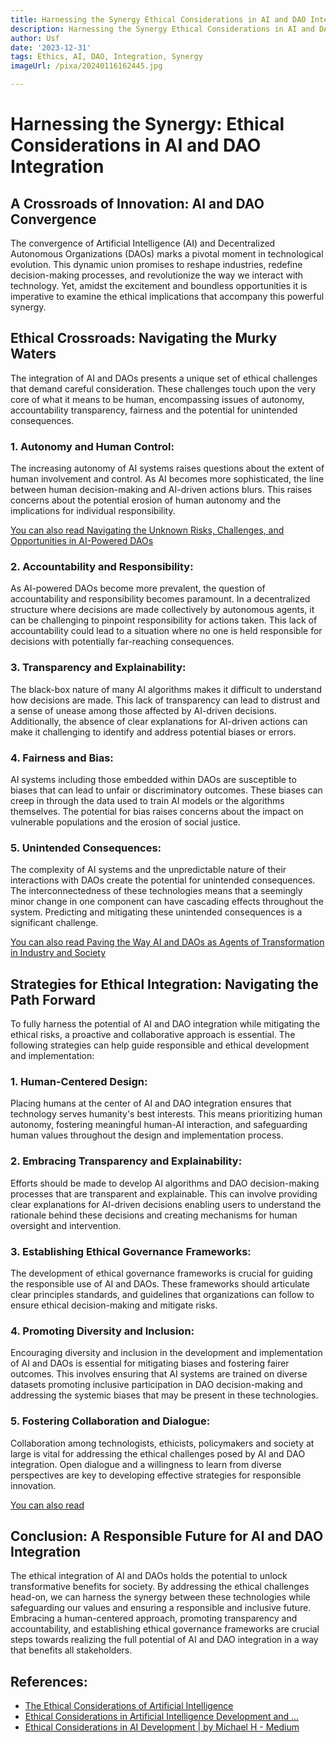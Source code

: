 ```yaml
---
title: Harnessing the Synergy Ethical Considerations in AI and DAO Integration
description: Harnessing the Synergy Ethical Considerations in AI and DAO Integration
author: Usf
date: '2023-12-31'
tags: Ethics, AI, DAO, Integration, Synergy
imageUrl: /pixa/20240116162445.jpg

---
```

# Harnessing the Synergy: Ethical Considerations in AI and DAO Integration

## A Crossroads of  Innovation: AI and DAO Convergence

The convergence of Artificial Intelligence  (AI) and Decentralized Autonomous Organizations  (DAOs) marks a  pivotal  moment in technological evolution. This  dynamic union promises to reshape industries, redefine decision-making processes, and revolutionize the way we interact with technology. Yet, amidst the excitement and boundless opportunities  it is imperative to examine the ethical implications that accompany this powerful  synergy.

## Ethical Crossroads: Navigating the Murky Waters

The integration  of AI and DAOs  presents a unique set of ethical challenges that demand careful consideration. These challenges touch upon the very core of what it means to be human, encompassing issues of  autonomy, accountability transparency, fairness and the potential for unintended consequences.

###  1. Autonomy  and Human Control:

The increasing autonomy  of AI systems raises questions about the extent of human involvement and control. As AI becomes more  sophisticated, the line between human decision-making and AI-driven actions blurs.  This raises concerns about the potential erosion of human autonomy and the implications  for individual responsibility.

[You can also read Navigating the Unknown  Risks, Challenges, and Opportunities in AI-Powered DAOs](Navigating%20the%20Unknown%20Risks%2C%20Challenges%2C%20and%20Opportunities%20in%20AI-Powered%20DAOs)


### 2. Accountability  and Responsibility:

As AI-powered DAOs become more prevalent, the question of accountability  and responsibility becomes paramount. In  a decentralized structure where decisions are made collectively  by autonomous agents, it can be challenging to pinpoint responsibility  for actions taken. This lack of  accountability could lead to a situation where  no  one is held responsible for decisions  with potentially  far-reaching consequences.

### 3. Transparency  and Explainability:

The black-box nature of many AI  algorithms makes it difficult to understand how decisions are made. This lack of transparency can  lead to distrust  and a sense of unease among  those affected by AI-driven decisions. Additionally, the absence of clear explanations for AI-driven actions can make it challenging to identify and address potential biases or errors.

### 4. Fairness and Bias:

AI systems including those embedded within DAOs are susceptible to biases that can lead to unfair or  discriminatory outcomes. These biases can creep in through the data used to train AI models or the algorithms themselves. The  potential for  bias raises concerns  about the  impact on  vulnerable populations  and the erosion of social justice.

### 5. Unintended Consequences:

The complexity of  AI systems and the unpredictable nature of  their  interactions with DAOs create the potential for unintended consequences. The interconnectedness of these technologies means  that a seemingly minor change in one component can have cascading  effects throughout the system. Predicting and mitigating these unintended consequences is a significant challenge.

[You can also read Paving the  Way AI and DAOs as Agents of Transformation in Industry and Society](Paving%20the%20Way%20AI%20and%20DAOs%20as%20Agents%20of%20Transformation%20in%20Industry%20and%20Society)


##  Strategies for Ethical Integration: Navigating the Path Forward

To fully harness the potential  of AI and DAO integration while mitigating the ethical risks, a proactive and collaborative approach  is essential. The following strategies can help guide  responsible and ethical development  and implementation:

### 1. Human-Centered Design:

Placing humans at the  center of AI  and DAO integration ensures that technology serves  humanity's best  interests. This means  prioritizing human  autonomy, fostering meaningful human-AI  interaction, and safeguarding human values throughout the design and implementation process.

### 2. Embracing Transparency and Explainability:

Efforts should be made to develop AI algorithms and DAO decision-making processes that  are transparent and explainable. This can involve providing clear explanations for AI-driven decisions enabling users to understand the rationale behind these decisions and creating mechanisms for human oversight and intervention.

### 3. Establishing Ethical Governance Frameworks:

The development of ethical governance frameworks is crucial for guiding the responsible use of AI and DAOs. These frameworks should articulate  clear principles standards, and guidelines that organizations can follow to ensure ethical decision-making and mitigate risks.

### 4. Promoting Diversity and Inclusion:

Encouraging diversity and inclusion in the development and implementation of AI and DAOs is essential for mitigating biases  and fostering fairer outcomes. This involves ensuring that AI systems are trained on diverse datasets promoting inclusive participation  in DAO decision-making and  addressing the systemic biases  that may be present in these  technologies.

### 5.  Fostering  Collaboration  and Dialogue:

Collaboration among technologists, ethicists, policymakers and society at  large is vital for addressing the  ethical challenges  posed by AI and DAO integration. Open dialogue and  a willingness to learn from diverse perspectives are key  to developing effective strategies for responsible  innovation.

[You can also read ]()


## Conclusion: A Responsible Future for AI and DAO Integration

The ethical integration of  AI and DAOs holds the potential to unlock transformative benefits  for society. By  addressing the ethical challenges head-on, we can harness the synergy between these technologies while safeguarding our values and ensuring a responsible and inclusive future. Embracing a human-centered approach, promoting transparency and accountability, and  establishing ethical governance frameworks are crucial steps towards realizing the full potential of AI and DAO integration in a way that benefits all stakeholders.

## References:
- [The Ethical Considerations of Artificial Intelligence](https://www.captechu.edu/blog/ethical-considerations-of-artificial-intelligence)
- [Ethical Considerations in Artificial Intelligence Development and ...](https://www.linkedin.com/pulse/ethical-considerations-artificial-intelligence)
- [Ethical Considerations in AI Development | by Michael H - Medium](https://medium.com/@michaelhiiva/ethical-considerations-in-ai-development-644c45faae72)
